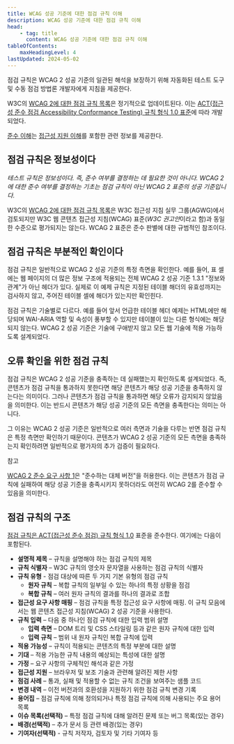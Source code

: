 ```yaml
---
title: WCAG 성공 기준에 대한 점검 규칙 이해
description: WCAG 성공 기준에 대한 점검 규칙 이해
head:
    - tag: title
      content: WCAG 성공 기준에 대한 점검 규칙 이해
tableOfContents:
    maxHeadingLevel: 4
lastUpdated: 2024-05-02
---
```



점검 규칙은 WCAG 2 성공 기준의 일관된 해석을 보장하기 위해 자동화된 테스트 도구 및 수동 점검 방법론 개발자에게 지침을 제공한다.

W3C의 [WCAG 2에 대한 점검 규칙 목록](https://www.w3.org/WAI/standards-guidelines/act/rules/)은 정기적으로 업데이트된다. 이는 [ACT(접근성 준수 점검 Accessibility Conformance Testing) 규칙 형식 1.0 표준](https://www.w3.org/TR/act-rules-format/)에 따라 개발되었다.

[준수 이해](../conformance)는 [접근성 지원 이해](../conformance#접근성-지원-이해)를 포함한 관련 정보를 제공한다.

## 점검 규칙은 정보성이다

*테스트 규칙은 정보성이다. 즉, 준수 여부를 결정하는 데 필요한 것이 아니다. WCAG 2에 대한 준수 여부를 결정하는 기초는 점검 규칙이 아닌 WCAG 2 표준의 성공 기준입니다.*

W3C의 [WCAG 2에 대한 점검 규칙 목록](https://www.w3.org/WAI/standards-guidelines/act/rules/)은 W3C 접근성 지침 실무 그룹(AGWG)에서 검토되지만 W3C 웹 콘텐츠 접근성 지침(WCAG) 표준(*W3C 권고안*이라고 함)과 동일한 수준으로 평가되지는 않는다. WCAG 2 표준은 준수 판별에 대한 규범적인 참조이다.

## 점검 규칙은 부분적인 확인이다

점검 규칙은 일반적으로 WCAG 2 성공 기준의 특정 측면을 확인한다. 예를 들어, 표 셀에는 웹 페이지의 더 많은 정보 구조에 적용되는 전체 WCAG 2 성공 기준 1.3.1 "정보와 관계"가 아닌 헤더가 있다. 실제로 이 예제 규칙은 지정된 테이블 해더의 유효성까지는 검사하지 않고, 주어진 테이블 셀에 해더가 있는지만 확인힌다.

점검 규칙은 기술별로 다르다. 예를 들어 앞서 언급한 테이블 헤더 예제는 HTML에만 해당되며 WAI-ARIA 역할 및 속성이 풍부할 수 있지만 테이블이 있는 다른 형식에는 해당되지 않는다. WCAG 2 성공 기준은 기술에 구애받지 않고 모든 웹 기술에 적용 가능하도록 설계되었다.

## 오류 확인을 위한 점검 규칙

점검 규칙은 WCAG 2 성공 기준을 충족하는 데 실패했는지 확인하도록 설계되었다. 즉, 콘텐츠가 점검 규칙을 통과하지 못한다면 해당 콘텐츠가 해당 성공 기준을 충족하지 않는다는 의미이다. 그러나 콘텐츠가 점검 규칙을 통과하면 해당 오류가 감지되지 않았음을 의미한다. 이는 반드시 콘텐츠가 해당 성공 기준의 모든 측면을 충족한다는 의미는 아니다.

그 이유는 WCAG 2 성공 기준은 일반적으로 여러 측면과 기술을 다루는 반면 점검 규칙은 특정 측면만 확인하기 때문이다. 콘텐츠가 WCAG 2 성공 기준의 모든 측면을 충족하는지 확인하려면 일반적으로 평가자의 추가 검증이 필요하다.

참고

[WCAG 2 준수 요구 사항 1](../conformance#요구사항-1-이해)은 "준수하는 대체 버전"을 허용한다. 이는 콘텐츠가 점검 규칙에 실패하여 해당 성공 기준을 충족시키지 못하더라도 여전히 WCAG 2를 준수할 수 있음을 의미한다.

## 점검 규칙의 구조

[점검 규칙은 ACT(접근성 준수 점검) 규칙 형식 1.0](https://www.w3.org/TR/act-rules-format/) 표준을 준수한다. 여기에는 다음이 포함된다.

*   **설명적 제목** – 규칙을 설명해야 하는 점검 규칙의 제목
*   **규칙 식별자** – W3C 규칙의 영숫자 문자열을 사용하는 점검 규칙의 식별자
*   **규칙 유형** - 점검 대상에 따른 두 가지 기본 유형의 점검 규칙
    *   **원자 규칙** – 복합 규칙의 일부일 수 있는 하나의 특정 상황을 점검
    *   **복합 규칙** – 여러 원자 규칙의 결과를 하나의 결과로 조합
*   **접근성 요구 사항 매핑** – 점검 규칙을 특정 접근성 요구 사항에 매핑. 이 규칙 모음에서는 웹 콘텐츠 접근성 지침(WCAG) 2 성공 기준을 사용한다.
*   **규칙 입력** – 다음 중 하나인 점검 규칙에 대한 입력 범위 설명
    *   **입력 측면** – DOM 트리 및 CSS 스타일링 등과 같은 원자 규칙에 대한 입력
    *   **입력 규칙** – 범위 내 원자 규칙인 복합 규칙에 입력
*   **적용 가능성** – 규칙이 적용되는 콘텐츠의 특정 부분에 대한 설명
*   **기대** – 적용 가능한 규칙 내용의 예상되는 특성에 대한 설명
*   **가정** – 요구 사항의 구체적인 해석과 같은 가정
*   **접근성 지원** – 브라우저 및 보조 기술과 관련해 알려진 제한 사항
*   **점검 사례** – 통과, 실패 및 적용할 수 없는 규칙 조건을 보여주는 샘플 코드
*   **변경 내역** – 이전 버전과의 호환성을 지원하기 위한 점검 규칙 변경 기록
*   **용어집** – 점검 규칙에 의해 정의되거나 특정 점검 규칙에 의해 사용되는 주요 용어 목록
*   **이슈 목록(선택적)** – 특정 점검 규칙에 대해 알려진 문제 또는 버그 목록(있는 경우)
*   **배경(선택적)** – 추가 문서 등 관련 배경(있는 경우)
*   **기여자(선택적)** - 규칙 저작자, 검토자 및 기타 기여자 등

